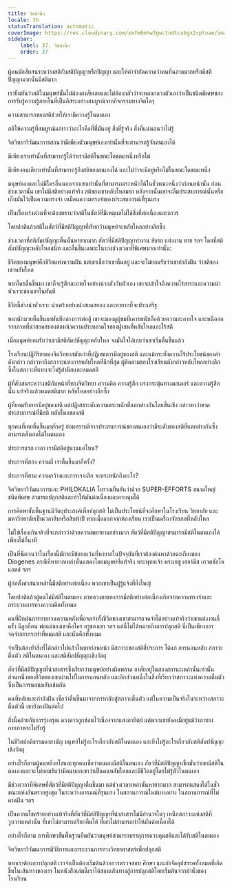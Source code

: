 ```yaml
---
title: จิตสำนึก
locale: th
statusTranslation: automatic
coverImage: https://res.cloudinary.com/xmfm6mhw3gwctndtcubgx2rptnae/image/upload/v1740337243/small_cover_educacion_fundamental_a051170f1c.webp
sidebar:
    label: 37. จิตสำนึก
    order: 37
---
```

ผู้คนมักสับสนระหว่างสติกับสติปัญญาหรือปัญญา และให้คำจำกัดความว่าคนที่ฉลาดมากหรือมีสติปัญญามากนั้นมีสติมาก

เรายืนยันว่าสติในมนุษย์นั้นไม่ต้องสงสัยเลยและไม่ต้องกลัวว่าจะหลอกลวงตัวเองว่าเป็นชนิดพิเศษของการรับรู้ความรู้ภายในที่เป็นอิสระอย่างสมบูรณ์จากกิจกรรมทางจิตใดๆ

ความสามารถของสติช่วยให้เรามีความรู้ในตนเอง

สติให้ความรู้ที่สมบูรณ์แก่เราว่าอะไรคือที่ที่มันอยู่ สิ่งที่รู้จริง สิ่งที่แน่นอนว่าไม่รู้

จิตวิทยาวิวัฒนาการสอนว่ามีเพียงตัวมนุษย์เองเท่านั้นที่จะสามารถรู้จักตนเองได้

มีเพียงเราเท่านั้นที่สามารถรู้ได้ว่าเรามีสติในขณะใดขณะหนึ่งหรือไม่

มีเพียงคนเดียวเท่านั้นที่สามารถรู้ถึงสติของตนเองได้ และไม่ว่าจะมีอยู่หรือไม่ในขณะใดขณะหนึ่ง

มนุษย์เองและไม่มีใครอื่นนอกจากเขาเท่านั้นที่สามารถตระหนักได้ในชั่วขณะหนึ่งว่าก่อนหน้านั้น ก่อนช่วงเวลานั้น เขาไม่มีสติอย่างแท้จริง สติของเขาหลับใหลมาก หลังจากนั้นเขาจะลืมประสบการณ์นั้นหรือเก็บมันไว้เป็นความทรงจำ เหมือนความทรงจำของประสบการณ์ที่รุนแรง

เป็นเรื่องเร่งด่วนที่จะต้องทราบว่าสติในสัตว์ที่มีเหตุผลไม่ใช่สิ่งที่ต่อเนื่องและถาวร

โดยปกติแล้วสติในสัตว์ที่มีสติปัญญาที่เรียกว่ามนุษย์จะหลับใหลอย่างลึกซึ้ง

ช่วงเวลาที่สติสัมปชัญญะตื่นนั้นหายากมาก สัตว์ที่มีสติปัญญาทำงาน ขับรถ แต่งงาน ตาย ฯลฯ โดยที่สติสัมปชัญญะหลับใหลสนิท และตื่นขึ้นเฉพาะในบางช่วงเวลาที่พิเศษมากเท่านั้น:

ชีวิตของมนุษย์คือชีวิตแห่งความฝัน แต่เขาเชื่อว่าเขาตื่นอยู่ และจะไม่ยอมรับว่าเขากำลังฝัน ว่าสติของเขาหลับใหล

หากใครตื่นขึ้นมา เขาก็จะรู้สึกละอายใจอย่างน่ากลัวกับตัวเอง เขาจะเข้าใจถึงความไร้สาระและความน่าหัวเราะของเขาในทันที

ชีวิตนี้ช่างน่าหัวเราะ น่าเศร้าอย่างน่าสยดสยอง และหายากที่จะประเสริฐ

หากนักมวยตื่นขึ้นมาทันทีกลางการต่อสู้ เขาจะมองดูผู้ชมที่เคารพนับถือด้วยความละอายใจ และหนีออกจากภาพที่น่าสยดสยองต่อหน้าความประหลาดใจของฝูงชนที่หลับใหลและไร้สติ

เมื่อมนุษย์ยอมรับว่าเขามีสติสัมปชัญญะหลับใหล จงมั่นใจได้เลยว่าเขาเริ่มตื่นขึ้นแล้ว

โรงเรียนปฏิกิริยาของจิตวิทยาสมัยเก่าที่ปฏิเสธการมีอยู่ของสติ และแม้กระทั่งความไร้ประโยชน์ของคำดังกล่าว กล่าวหาถึงสภาวะแห่งการหลับใหลที่ลึกที่สุด ผู้ติดตามของโรงเรียนดังกล่าวหลับใหลอย่างลึกซึ้งในสภาวะที่แทบจะไม่รู้สำนึกและหมดสติ

ผู้ที่สับสนระหว่างสติกับหน้าที่ทางจิตวิทยา ความคิด ความรู้สึก แรงกระตุ้นทางมอเตอร์ และความรู้สึกนั้น แท้จริงแล้วหมดสติมาก หลับใหลอย่างลึกซึ้ง

ผู้ที่ยอมรับการมีอยู่ของสติ แต่ปฏิเสธระดับความตระหนักที่แตกต่างกันโดยสิ้นเชิง กล่าวหาว่าขาดประสบการณ์ที่มีสติ หลับใหลของสติ

ทุกคนที่เคยตื่นขึ้นมาสักครู่ ย่อมทราบดีจากประสบการณ์ของตนเองว่ามีระดับของสติที่แตกต่างกันซึ่งสามารถสังเกตได้ในตนเอง

ประการแรก เวลา เรามีสติอยู่นานแค่ไหน?

ประการที่สอง ความถี่ เราตื่นขึ้นมากี่ครั้ง?

ประการที่สาม ความกว้างและการเจาะลึก จะตระหนักถึงอะไร?

จิตวิทยาวิวัฒนาการและ PHILOKALIA โบราณยืนยันว่าด้วย SUPER-EFFORTS ขนาดใหญ่ชนิดพิเศษ สามารถปลุกสติและทำให้มันต่อเนื่องและควบคุมได้

การศึกษาขั้นพื้นฐานมีวัตถุประสงค์เพื่อปลุกสติ ไม่เป็นประโยชน์ที่จะศึกษาในโรงเรียน วิทยาลัย และมหาวิทยาลัยเป็นเวลาสิบหรือสิบห้าปี หากเมื่อออกจากห้องเรียน เราเป็นเครื่องจักรกลที่หลับใหล

ไม่ใช่เรื่องเกินจริงที่จะกล่าวว่าด้วยความพยายามอย่างมาก สัตว์ที่มีสติปัญญาสามารถมีสติในตนเองได้เพียงไม่กี่นาที

เป็นที่ชัดเจนว่าในเรื่องนี้มักจะมีข้อยกเว้นที่หายากในปัจจุบันที่เราต้องค้นหาด้วยตะเกียงของ Diogenes กรณีที่หายากเหล่านั้นแสดงโดยมนุษย์ที่แท้จริง พระพุทธเจ้า พระเยซู เฮอร์มีส เกวตซัลโคแอตล์ ฯลฯ

ผู้ก่อตั้งศาสนาเหล่านี้มีสติอย่างต่อเนื่อง พวกเขาเป็นผู้รู้แจ้งที่ยิ่งใหญ่

โดยปกติแล้วผู้คนไม่มีสติในตนเอง ภาพลวงตาของการมีสติอย่างต่อเนื่องเกิดจากความทรงจำและกระบวนการทางความคิดทั้งหมด

คนที่ฝึกฝนการทบทวนความหลังเพื่อจดจำทั้งชีวิตของเขาสามารถจดจำได้อย่างแท้จริงว่าเขาแต่งงานกี่ครั้ง มีลูกกี่คน พ่อแม่ของเขาคือใคร ครูของเขา ฯลฯ แต่นี่ไม่ได้หมายถึงการปลุกสติ นี่เป็นเพียงการจดจำการกระทำที่หมดสติ และนั่นคือทั้งหมด

จำเป็นต้องย้ำสิ่งที่ได้กล่าวไปแล้วในบทก่อนหน้า มีสภาวะของสติสี่ประการ ได้แก่ การนอนหลับ สภาวะตื่นตัว สติในตนเอง และสติสัมปชัญญะเชิงวัตถุ

สัตว์ที่มีสติปัญญาที่น่าสงสารซึ่งเรียกว่ามนุษย์อย่างผิดพลาด อาศัยอยู่ในสองสถานะเหล่านั้นเท่านั้น ส่วนหนึ่งของชีวิตของเขาผ่านไปในการนอนหลับ และอีกส่วนหนึ่งในสิ่งที่เรียกว่าสภาวะแห่งความตื่นตัว ซึ่งเป็นการนอนหลับเช่นกัน

คนที่หลับและกำลังฝัน เชื่อว่าตื่นขึ้นมาจากการกลับสู่สภาวะตื่นตัว แต่ในความเป็นจริงในระหว่างสภาวะตื่นตัวนี้ เขายังคงฝันต่อไป

สิ่งนี้คล้ายกับการรุ่งอรุณ ดวงดาวถูกซ่อนไว้เนื่องจากแสงอาทิตย์ แต่พวกเขายังคงมีอยู่แม้ว่าตาทางกายภาพจะไม่รับรู้

ในชีวิตปกติธรรมดาสามัญ มนุษย์ไม่รู้อะไรเกี่ยวกับสติในตนเอง และยิ่งไม่รู้อะไรเกี่ยวกับสติสัมปชัญญะเชิงวัตถุ

อย่างไรก็ตามผู้คนหยิ่งยโสและทุกคนเชื่อว่าตนเองมีสติในตนเอง สัตว์ที่มีสติปัญญาเชื่อมั่นว่าเขามีสติในตนเองและจะไม่ยอมรับว่ามีคนบอกเขาว่าเป็นคนหลับใหลและมีชีวิตอยู่โดยไม่รู้ตัวในตนเอง

มีช่วงเวลาที่พิเศษที่สัตว์ที่มีสติปัญญาตื่นขึ้นมา แต่ช่วงเวลาเหล่านั้นหายากมาก สามารถแสดงได้ในชั่วขณะแห่งอันตรายสูงสุด ในระหว่างอารมณ์ที่รุนแรง ในสถานการณ์ใหม่บางอย่าง ในสถานการณ์ที่ไม่คาดฝัน ฯลฯ

เป็นความโชคร้ายอย่างแท้จริงที่สัตว์ที่มีสติปัญญาที่น่าสงสารไม่มีอำนาจใดๆ เหนือสภาวะแห่งสติที่วูบวาบเหล่านั้น ที่เขาไม่สามารถเรียกคืนได้ ที่เขาไม่สามารถทำให้มันต่อเนื่องได้

อย่างไรก็ตาม การศึกษาขั้นพื้นฐานยืนยันว่ามนุษย์สามารถบรรลุการควบคุมสติและได้รับสติในตนเอง

จิตวิทยาวิวัฒนาการมีวิธีการและกระบวนการทางวิทยาศาสตร์เพื่อปลุกสติ

หากเราต้องการปลุกสติ เราจำเป็นต้องเริ่มต้นด้วยการตรวจสอบ ศึกษา และกำจัดอุปสรรคทั้งหมดที่เกิดขึ้นในเส้นทางของเรา ในหนังสือเล่มนี้เราได้สอนเส้นทางสู่การปลุกสติโดยเริ่มต้นจากม้านั่งของโรงเรียน

